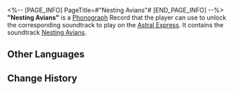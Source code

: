 <%-- [PAGE_INFO]
PageTitle=#"Nesting Avians"#
[END_PAGE_INFO] --%>
{{Item Infobox
|id          = 210229
|image       = Item Nesting Avians.png
|type        = Disk
|invCategory = Valuables
|rarity      = 3
|effect      = 
|description = A record that can be played on the Express' phonograph. It might be a chance acquisition or a gift from someone else. All sorts of memories surge up when the music plays &mdash; the smiles, encounters, touches, and the excitement of battle. Maybe that is why people still collect records even as society rapidly advances.<br />The current record contains the track, "Nesting Avians."
}}
{{Description|''The gulls sleep and the herons slumber. All is cloaked in utter silence.''}}
'''"Nesting Avians"''' is a [[Phonograph]] Record that the player can use to unlock the corresponding soundtrack to play on the [[Astral Express]]. It contains the soundtrack [[Nesting Avians]].

==Other Languages==
{{Other Languages
|en   = "Nesting Avians"
|zhs  = 《眠鸥宿鹭》
|zht  = 《眠鷗宿鷺》
|ja   = 『眠りにつく鳥たち』
|ko   = ≪잠자는 갈매기와 해오라기≫
|es   = Nido de aves
|fr   = «&nbsp;Nesting Avians&nbsp;»
|ru   = Nesting Avians
|th   = Nesting Avians
|vi   = Chim Say Giấc Nồng
|de   = „Möwen im Schlaf“
|id   = "Nesting Avians"
|pt   = "Nesting Avians"
}}

==Change History==
{{Change History|1.5}}